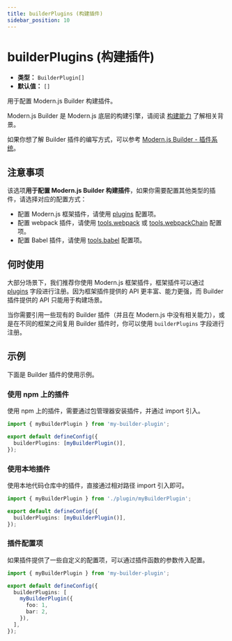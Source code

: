 ```yaml
---
title: builderPlugins (构建插件)
sidebar_position: 10
---
```


# builderPlugins (构建插件)

- **类型：** `BuilderPlugin[]`
- **默认值：** `[]`

用于配置 Modern.js Builder 构建插件。

Modern.js Builder 是 Modern.js 底层的构建引擎，请阅读 [构建能力](/guides/concept/builder) 了解相关背景。

如果你想了解 Builder 插件的编写方式，可以参考 [Modern.js Builder - 插件系统](https://modernjs.dev/builder/plugins/introduction.html)。

## 注意事项

该选项**用于配置 Modern.js Builder 构建插件**，如果你需要配置其他类型的插件，请选择对应的配置方式：

- 配置 Modern.js 框架插件，请使用 [plugins](/configure/app/plugins) 配置项。
- 配置 webpack 插件，请使用 [tools.webpack](/configure/app/tools/webpack) 或 [tools.webpackChain](/configure/app/tools/webpack-chain) 配置项。
- 配置 Babel 插件，请使用 [tools.babel](/configure/app/tools/babel) 配置项。

## 何时使用

大部分场景下，我们推荐你使用 Modern.js 框架插件，框架插件可以通过 [plugins](/configure/app/plugins) 字段进行注册。因为框架插件提供的 API 更丰富、能力更强，而 Builder 插件提供的 API 只能用于构建场景。

当你需要引用一些现有的 Builder 插件（并且在 Modern.js 中没有相关能力），或是在不同的框架之间复用 Builder 插件时，你可以使用 `builderPlugins` 字段进行注册。

## 示例

下面是 Builder 插件的使用示例。

### 使用 npm 上的插件

使用 npm 上的插件，需要通过包管理器安装插件，并通过 import 引入。

```ts title="modern.config.ts"
import { myBuilderPlugin } from 'my-builder-plugin';

export default defineConfig({
  builderPlugins: [myBuilderPlugin()],
});
```

### 使用本地插件

使用本地代码仓库中的插件，直接通过相对路径 import 引入即可。

```ts title="modern.config.ts"
import { myBuilderPlugin } from './plugin/myBuilderPlugin';

export default defineConfig({
  builderPlugins: [myBuilderPlugin()],
});
```

### 插件配置项

如果插件提供了一些自定义的配置项，可以通过插件函数的参数传入配置。

```ts title="modern.config.ts"
import { myBuilderPlugin } from 'my-builder-plugin';

export default defineConfig({
  builderPlugins: [
    myBuilderPlugin({
      foo: 1,
      bar: 2,
    }),
  ],
});
```
